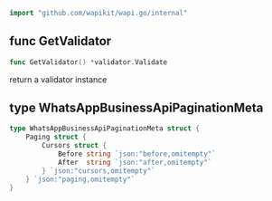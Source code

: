 ```go
import "github.com/wapikit/wapi.go/internal"
```



<a name="GetValidator"></a>
## func GetValidator

```go
func GetValidator() *validator.Validate
```

return a validator instance

<a name="WhatsAppBusinessApiPaginationMeta"></a>
## type WhatsAppBusinessApiPaginationMeta



```go
type WhatsAppBusinessApiPaginationMeta struct {
    Paging struct {
        Cursors struct {
            Before string `json:"before,omitempty"`
            After  string `json:"after,omitempty"`
        } `json:"cursors,omitempty"`
    } `json:"paging,omitempty"`
}
```

